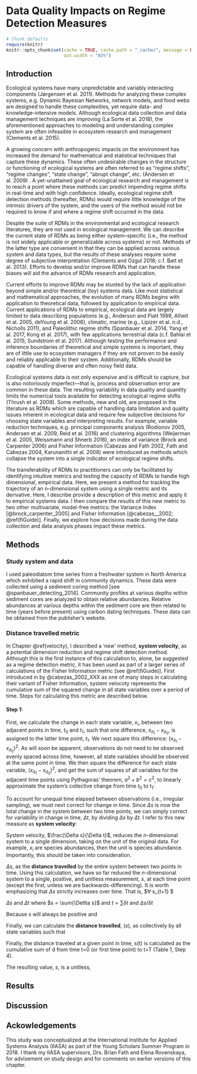 # Data Quality Impacts on Regime Detection Measures  {#resampling}
```r
# Chunk defaults
require(knitr)
knitr::opts_chunk$set(cache = TRUE, cache.path = "_cache/", message = FALSE, warning=FALSE, eval=TRUE, echo=FALSE, error=FALSE, fig.align='center',
                      out.width = "85%")
```

## Introduction 
Ecological systems have many unpredictable and variably interacting components (Jørgensen et al. 2011). Methods for analyzing these complex systems, e.g. Dynamic Bayesian Networks, network models, and food webs are designed to handle these complexities, yet require data- and knowledge-intensive models. Although ecological data collection and data management techniques are improving (La Sorte et al. 2018), the aforementioned approaches to modeling and understanding complex system are often infeasible in ecosystem research and management (Clements et al. 2015). 

A growing concern with anthropogenic impacts on the environment has increased the demand for mathematical and statistical techniques that capture these dynamics. These often undesirable changes in the structure or functioning of ecological systems are often referred to as “regime shifts”, “regime changes”, “state change”, “abrupt change”, etc. (Andersen et al. 2009) . A yet-unattained goal of ecological research and management is to reach a point where these methods can predict impending regime shifts in real-time and with high confidence. Ideally, ecological regime shift detection methods (hereafter, RDMs) would require little knowledge of the intrinsic drivers of the system, and the users of the method would not be required to know if and where a regime shift occurred in the data. 

Despite the suite of RDMs in the environmental and ecological research literatures, they are not used in ecological management. We can describe the current state of RDMs as being either system–specific (i.e., the method is not widely applicable or generalizable across systems) or not. Methods of the latter type are convenient in that they can be applied across various system and data types, but the results of these analyses require some degree of subjective interpretation (Clements and Ozgul 2018; c.f. Batt et al. 2013). Efforts to develop and/or improve RDMs that can handle these biases will aid the advance of RDMs research and application. 

Current efforts to improve RDMs may be stunted by the lack of application beyond simple and/or theoretical (toy) systems data. Like most statistical and mathematical approaches, the evolution of many RDMs begins with application to theoretical data, followed by application to empirical data. Current applications of RDMs to empirical, ecological data are largely limited to data describing populations (e.g., Anderson and Piatt 1999, Alheit et al. 2005, deYoung et al. 2008), climatic, marine (e.g., Lipizer et al. n.d., Nicholls 2011),  and Paleolithic regime shifts (Spanbauer et al. 2014, Yang et al. 2017, Kong et al. 2017),  with few applications terrestrial data (c.f. Bahlai et al. 2015, Sundstrom et al. 2017). Although testing the performance and inference boundaries of theoretical and simple systems is important, they are of little use to ecosystem managers if they are not proven to be easily and reliably applicable to their system. Additionally, RDMs should be capable of handling diverse and often noisy field data.  

Ecological systems data is not only expensive and is difficult to capture, but is also notoriously imperfect—that is, process and observation error are common in these data. The resulting variability in data quality and quantity limits the numerical tools available for detecting ecological regime shifts (Thrush et al. 2009). Some methods, new and old, are proposed in the literature as RDMs which are capable of handling data limitation and quality issues inherent in ecological data and require few subjective decisions for choosing state variables and interpreting results. For example, variable reduction techniques, e.g. principal components analysis (Rodionov 2005, Andersen et al. 2009, Reid et al. 2016) and clustering algorithms (Weijerman et al. 2005, Weissmann and Shnerb 2016), an index of variance (Brock and Carpenter 2006) and Fisher Information (Cabezas and Fath 2002, Fath and Cabezas 2004, Karunanithi et al. 2008) were introduced as methods which collapse the system into a single indicator of ecological regime shifts. 

The transferability of RDMs to practitioners can only be facilitated by identifying intuitive metrics and testing the capacity of RDMs to handle high dimensional, empirical data. Here, we present a method for tracking the trajectory of an n-dimensional system using a single metric and its derivative. Here, I describe provide a description of this metric and apply it to empirical systems data. I then compare the results of this new metric to two other multivariate, model-free metrics: the Variance Index [@brock_carpenter_2005] and Fisher Information [@cabezas__2002; \@ref(fiGuide)]. Finally, we explore how decisions made during the data collection and data analysis phases impact these metrics.

## Methods
### Study system and data  
I used paleodiatom time series from a freshwater system in North America which exhibited a rapid shift in community dynamics. These data were  collected using a sediment coring method [see @spanbauer_detecting_2014]. Community profiles at various depths within sediment cores are analyzed to obtain relative abundances. Relative abundances at various depths within the sediment core are then related to time (years before present) using carbon dating techniques. These data can be obtained from the publisher’s website. 

### Distance travelled metric
In Chapter \@ref(velocity), I described a 'new' method, __system velocity__, as a potential dimension reduction and regime shift detection method. Although this is the first instance of this calculation to, alone, be suggested as a regime detection metric, it has been used as part of a larger series of calculations of the Fisher Information metric [see \@ref(fiGuide)]. First introduced in by @cabezas_2002_XXX as one of many steps in calculating their variant of Fisher Information, system velocoty represents the cumulative sum of the squared change in all state variables over a period of time. Steps for calculating this metric are described below.

#### Step 1: 
First, we calculate the change in each state variable, $x_i$, between two adjacent points in time, $t_0$ and $t_1$, such that one difference, $x_{it_1} - x_{it_0}$, is assigned to the latter time point, $t_1$. We next square this difference: $(x_{it_1} - x_{it_0})^2$. As will soon be apparent, observations do not need to be observed evenly spaced across time, however, all state variables should be observed at the same point in time. We then square the difference for each state variable,  $(x_{it_1} - x_{it_0})^2$, and get the sum of squares of all variables for the adjacent time points using Pythagoras' theorem, $a^2 + b^2 = c^2$, to linearly approximate the system's collective change from time $t_0$ to $t_1$:
\begin{equation}
$\Delta s = \sqrt{\sum(x_{it_1} - x_{it_0})^2}$
  (\#eq:ds)
\end{equation}

To account for unequal time elapsed between observations (i.e., irregular sampling), we must next correct for change in time. Since $\Delta s$ is now the total change in the system between two time points, we can simply correct for variability in change in time, $\Delta t$, by dividing $\Delta s$ by $\Delta t$. I refer to this new measure as **system velocity**:

\begin{equation}
$\frac{\Delta s}{\Delta t} = \frac{\sqrt{\sum(x_{i(t_1)} - x_{i(t_0)})^2}}{t_1 - t_0}$
  (\#eq:dsdt)
\end{equation}

System velocity, $\frac{\Delta s}{\Delta t}$, reduces the *n*-dimensional system to a single dimension, taking on the unit of the original data. For example, $x_i$ are species abundances, then the unit is species abundance. Importantly, this should be taken into consideration. 

\begin{equation}
$\frac{\Delta s}{\Delta t} = \frac{\sqrt{\sum(x_{i(t_1)} - x_{i(t_0)})^2}}{t_1 - t_0}$
  (\#eq:dsdt)
\end{equation}



$\Delta s$, as the **distance travelled** by the entire system between two points in time. Using this calculation, we have so far reduced the $n$-dimensional system to a single, positive, and unitless measurement, $s$, at each time point (except the first, unless we are backwards-differencing). It is worth emphasizing that $\Delta s$ strictly increases over time. That is, $∀ s_{t+1} $

$\Delta s$ and $\Delta t$ where $s = \sum{\Detlta s}$ and $t = \sum{\delta t}$ and $\Delta s / \delta t$ 

Because $s$ will always be positive and 

Finally, we can calculate the **distance travelled**, ($s$), as collectively by all state variables such that
\begin{equation}
$ s_{t+1} = \sqrt{\sum(x_{i(t+1)} - x_{i(t)})^2}$
  (\#eq:distEq)
\end{equation}


Finally, the distance traveled at a given point in time, s(t) is calculated as the cumulative sum of d from time t=0 (or first time point) to t=T (Table 1, Step 4).

The resulting value, $s$, is a unitless, 

## Results


## Discussion 

## Ackowledgements
This study was conceptualized at the International Institute for Applied Systems Analysis (IIASA) as part of the Young Scholars Summer Program in 2018. I thank my IIASA supervisors, Drs. Brian Fath and Elena Rovenskaya, for advisement on study design and for comments on earlier versions of this chapter. 